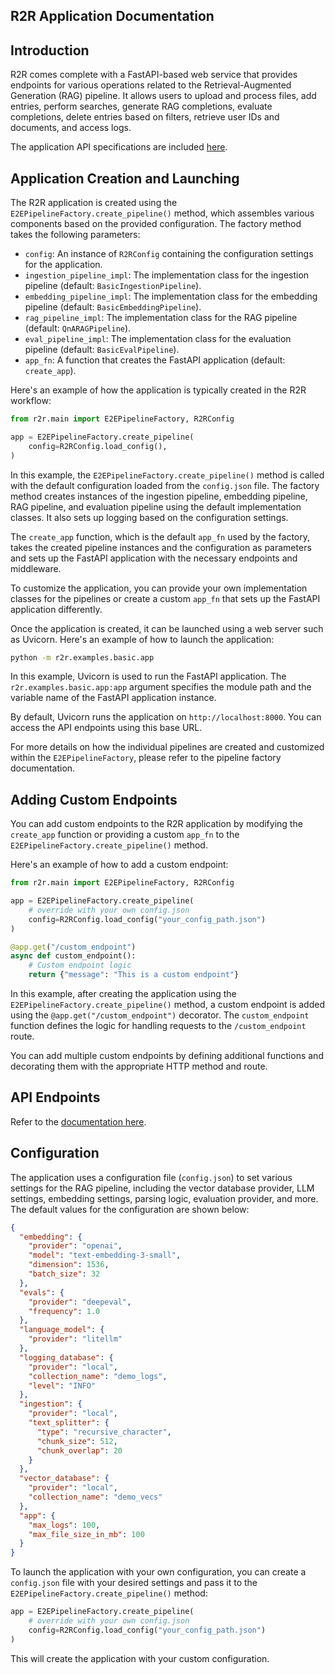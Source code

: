 ## R2R Application Documentation

## Introduction

R2R comes complete with a FastAPI-based web service that provides endpoints for various operations related to the Retrieval-Augmented Generation (RAG) pipeline. It allows users to upload and process files, add entries, perform searches, generate RAG completions, evaluate completions, delete entries based on filters, retrieve user IDs and documents, and access logs.

The application API specifications are included [here](/getting-started/app-api).

## Application Creation and Launching

The R2R application is created using the `E2EPipelineFactory.create_pipeline()` method, which assembles various components based on the provided configuration. The factory method takes the following parameters:

- `config`: An instance of `R2RConfig` containing the configuration settings for the application.
- `ingestion_pipeline_impl`: The implementation class for the ingestion pipeline (default: `BasicIngestionPipeline`).
- `embedding_pipeline_impl`: The implementation class for the embedding pipeline (default: `BasicEmbeddingPipeline`).
- `rag_pipeline_impl`: The implementation class for the RAG pipeline (default: `QnARAGPipeline`).
- `eval_pipeline_impl`: The implementation class for the evaluation pipeline (default: `BasicEvalPipeline`).
- `app_fn`: A function that creates the FastAPI application (default: `create_app`).

Here's an example of how the application is typically created in the R2R workflow:

```python
from r2r.main import E2EPipelineFactory, R2RConfig

app = E2EPipelineFactory.create_pipeline(
    config=R2RConfig.load_config(),
)
```

In this example, the `E2EPipelineFactory.create_pipeline()` method is called with the default configuration loaded from the `config.json` file. The factory method creates instances of the ingestion pipeline, embedding pipeline, RAG pipeline, and evaluation pipeline using the default implementation classes. It also sets up logging based on the configuration settings.

The `create_app` function, which is the default `app_fn` used by the factory, takes the created pipeline instances and the configuration as parameters and sets up the FastAPI application with the necessary endpoints and middleware.

To customize the application, you can provide your own implementation classes for the pipelines or create a custom `app_fn` that sets up the FastAPI application differently.

Once the application is created, it can be launched using a web server such as Uvicorn. Here's an example of how to launch the application:

```bash
python -m r2r.examples.basic.app
```

In this example, Uvicorn is used to run the FastAPI application. The `r2r.examples.basic.app:app` argument specifies the module path and the variable name of the FastAPI application instance.

By default, Uvicorn runs the application on `http://localhost:8000`. You can access the API endpoints using this base URL.

For more details on how the individual pipelines are created and customized within the `E2EPipelineFactory`, please refer to the pipeline factory documentation.

## Adding Custom Endpoints

You can add custom endpoints to the R2R application by modifying the `create_app` function or providing a custom `app_fn` to the `E2EPipelineFactory.create_pipeline()` method.

Here's an example of how to add a custom endpoint:

```python
from r2r.main import E2EPipelineFactory, R2RConfig

app = E2EPipelineFactory.create_pipeline(
    # override with your own config.json
    config=R2RConfig.load_config("your_config_path.json")
)

@app.get("/custom_endpoint")
async def custom_endpoint():
    # Custom endpoint logic
    return {"message": "This is a custom endpoint"}
```

In this example, after creating the application using the `E2EPipelineFactory.create_pipeline()` method, a custom endpoint is added using the `@app.get("/custom_endpoint")` decorator. The `custom_endpoint` function defines the logic for handling requests to the `/custom_endpoint` route.

You can add multiple custom endpoints by defining additional functions and decorating them with the appropriate HTTP method and route.

## API Endpoints

Refer to the [documentation here](/getting-started/app-api).

## Configuration

The application uses a configuration file (`config.json`) to set various settings for the RAG pipeline, including the vector database provider, LLM settings, embedding settings, parsing logic, evaluation provider, and more. The default values for the configuration are shown below:

```json
{
  "embedding": {
    "provider": "openai",
    "model": "text-embedding-3-small",
    "dimension": 1536,
    "batch_size": 32
  },
  "evals": {
    "provider": "deepeval",
    "frequency": 1.0
  },
  "language_model": {
    "provider": "litellm"
  },
  "logging_database": {
    "provider": "local",
    "collection_name": "demo_logs",
    "level": "INFO"
  },
  "ingestion": {
    "provider": "local",
    "text_splitter": {
      "type": "recursive_character",
      "chunk_size": 512,
      "chunk_overlap": 20
    }
  },
  "vector_database": {
    "provider": "local",
    "collection_name": "demo_vecs"
  },
  "app": {
    "max_logs": 100,
    "max_file_size_in_mb": 100
  }
}
```

To launch the application with your own configuration, you can create a `config.json` file with your desired settings and pass it to the `E2EPipelineFactory.create_pipeline()` method:

```python
app = E2EPipelineFactory.create_pipeline(
    # override with your own config.json
    config=R2RConfig.load_config("your_config_path.json")
)
```

This will create the application with your custom configuration.